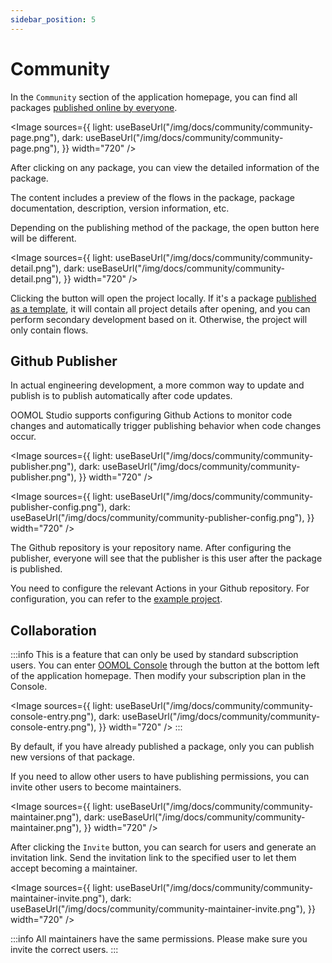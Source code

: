 ```yaml
---
sidebar_position: 5
---
```



# Community

In the `Community` section of the application homepage, you can find all packages [published online by everyone](/docs/get-started/export-and-publish#online-publishing).

<Image
  sources={{
    light: useBaseUrl("/img/docs/community/community-page.png"),
    dark: useBaseUrl("/img/docs/community/community-page.png"),
  }}
  width="720"
/>

After clicking on any package, you can view the detailed information of the package.

The content includes a preview of the flows in the package, package documentation, description, version information, etc.

Depending on the publishing method of the package, the open button here will be different.

<Image
  sources={{
    light: useBaseUrl("/img/docs/community/community-detail.png"),
    dark: useBaseUrl("/img/docs/community/community-detail.png"),
  }}
  width="720"
/>

Clicking the button will open the project locally. If it's a package [published as a template](/docs/get-started/export-and-publish#publish-as-template), it will contain all project details after opening, and you can perform secondary development based on it. Otherwise, the project will only contain flows.

## Github Publisher

In actual engineering development, a more common way to update and publish is to publish automatically after code updates.

OOMOL Studio supports configuring Github Actions to monitor code changes and automatically trigger publishing behavior when code changes occur.

<Image
  sources={{
    light: useBaseUrl("/img/docs/community/community-publisher.png"),
    dark: useBaseUrl("/img/docs/community/community-publisher.png"),
  }}
  width="720"
/>

<Image
  sources={{
    light: useBaseUrl("/img/docs/community/community-publisher-config.png"),
    dark: useBaseUrl("/img/docs/community/community-publisher-config.png"),
  }}
  width="720"
/>

The Github repository is your repository name. After configuring the publisher, everyone will see that the publisher is this user after the package is published.

You need to configure the relevant Actions in your Github repository. For configuration, you can refer to the [example project](https://github.com/oomol-lab/oopm-publish-action).

## Collaboration

:::info
This is a feature that can only be used by standard subscription users. You can enter [OOMOL Console](https://console.oomol.com/) through the button at the bottom left of the application homepage. Then modify your subscription plan in the Console.

<Image
  sources={{
    light: useBaseUrl("/img/docs/community/community-console-entry.png"),
    dark: useBaseUrl("/img/docs/community/community-console-entry.png"),
  }}
  width="720"
/>
:::

By default, if you have already published a package, only you can publish new versions of that package.

If you need to allow other users to have publishing permissions, you can invite other users to become maintainers.

<Image
  sources={{
    light: useBaseUrl("/img/docs/community/community-maintainer.png"),
    dark: useBaseUrl("/img/docs/community/community-maintainer.png"),
  }}
  width="720"
/>

After clicking the `Invite` button, you can search for users and generate an invitation link. Send the invitation link to the specified user to let them accept becoming a maintainer.

<Image
  sources={{
    light: useBaseUrl("/img/docs/community/community-maintainer-invite.png"),
    dark: useBaseUrl("/img/docs/community/community-maintainer-invite.png"),
  }}
  width="720"
/>

:::info
All maintainers have the same permissions. Please make sure you invite the correct users.
:::